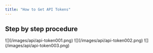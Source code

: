 ```yaml
---
title: "How to Get API Tokens"
---
```


## Step by step procedure

<Steps>
  <Step title="Go to Dashboard" />

  <Step title="Click your company">
    ![](/images/api/api-token001.png)
  </Step>

  <Step title="Click API Tab">
    ![](/images/api/api-token002.png)
  </Step>

  <Step title="Copy your API Key">
    ![](/images/api/api-token003.png)
  </Step>

  <Step title="And your Secret key" />

  <Step title="Click Regenerate for a new set of keys" />
</Steps>